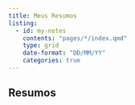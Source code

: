 ```yaml
---
title: Meus Resumos
listing: 
  - id: my-notes
    contents: "pages/*/index.qmd"
    type: grid
    date-format: "DD/MM/YY"
    categories: true
---
```


:::: {#.apresentation}
## Resumos

::: {#my-notes .my-notes}
:::
::::
